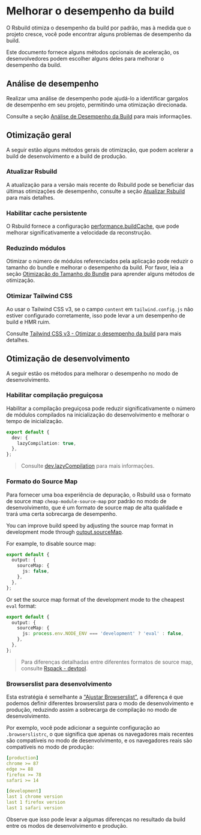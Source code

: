 # Melhorar o desempenho da build

O Rsbuild otimiza o desempenho da build por padrão, mas à medida que o projeto cresce, você pode encontrar alguns problemas de desempenho da build.

Este documento fornece alguns métodos opcionais de aceleração, os desenvolvedores podem escolher alguns deles para melhorar o desempenho da build.

## Análise de desempenho

Realizar uma análise de desempenho pode ajudá-lo a identificar gargalos de desempenho em seu projeto, permitindo uma otimização direcionada.

Consulte a seção [Análise de Desempenho da Build](/guide/debug/build-profiling) para mais informações.

## Otimização geral

A seguir estão alguns métodos gerais de otimização, que podem acelerar a build de desenvolvimento e a build de produção.

### Atualizar Rsbuild

A atualização para a versão mais recente do Rsbuild pode se beneficiar das últimas otimizações de desempenho, consulte a seção [Atualizar Rsbuild](/guide/basic/upgrade-rsbuild) para mais detalhes.

### Habilitar cache persistente

O Rsbuild fornece a configuração [performance.buildCache](/config/performance/build-cache), que pode melhorar significativamente a velocidade da reconstrução.

### Reduzindo módulos

Otimizar o número de módulos referenciados pela aplicação pode reduzir o tamanho do bundle e melhorar o desempenho da build. Por favor, leia a seção [Otimização do Tamanho do Bundle](/guide/optimization/optimize-bundle) para aprender alguns métodos de otimização.

### Otimizar Tailwind CSS

Ao usar o Tailwind CSS v3, se o campo `content` em `tailwind.config.js` não estiver configurado corretamente, isso pode levar a um desempenho de build e HMR ruim.

Consulte [Tailwind CSS v3 - Otimizar o desempenho da build](/guide/styling/tailwindcss-v3#optimize-build-performance) para mais detalhes.

## Otimização de desenvolvimento

A seguir estão os métodos para melhorar o desempenho no modo de desenvolvimento.

### Habilitar compilação preguiçosa

Habilitar a compilação preguiçosa pode reduzir significativamente o número de módulos compilados na inicialização do desenvolvimento e melhorar o tempo de inicialização.

```ts title="rsbuild.config.ts"
export default {
  dev: {
    lazyCompilation: true,
  },
};
```

> Consulte [dev.lazyCompilation](/config/dev/lazy-compilation) para mais informações.

### Formato do Source Map

Para fornecer uma boa experiência de depuração, o Rsbuild usa o formato de source map `cheap-module-source-map` por padrão no modo de desenvolvimento, que é um formato de source map de alta qualidade e trará uma certa sobrecarga de desempenho.

You can improve build speed by adjusting the source map format in development mode through [output.sourceMap](/config/output/source-map).

For example, to disable source map:

```ts title="rsbuild.config.ts"
export default {
  output: {
    sourceMap: {
      js: false,
    },
  },
};
```

Or set the source map format of the development mode to the cheapest `eval` format:

```ts title="rsbuild.config.ts"
export default {
  output: {
    sourceMap: {
      js: process.env.NODE_ENV === 'development' ? 'eval' : false,
    },
  },
};
```

> Para diferenças detalhadas entre diferentes formatos de source map, consulte [Rspack - devtool](https://rspack.rs/config/devtool).

### Browserslist para desenvolvimento

Esta estratégia é semelhante a ["Ajustar Browserslist"](/guide/optimization/optimize-bundle#adjust-browserslist), a diferença é que podemos definir diferentes browserslist para o modo de desenvolvimento e produção, reduzindo assim a sobrecarga de compilação no modo de desenvolvimento.

Por exemplo, você pode adicionar a seguinte configuração ao `.browserslistrc`, o que significa que apenas os navegadores mais recentes são compatíveis no modo de desenvolvimento, e os navegadores reais são compatíveis no modo de produção:

```yaml title=".browserslistrc"
[production]
chrome >= 87
edge >= 88
firefox >= 78
safari >= 14

[development]
last 1 chrome version
last 1 firefox version
last 1 safari version
```

Observe que isso pode levar a algumas diferenças no resultado da build entre os modos de desenvolvimento e produção.
